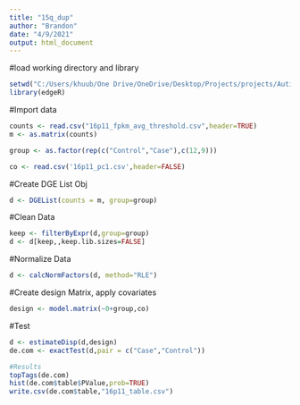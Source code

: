 ```yaml
---
title: "15q_dup"
author: "Brandon"
date: "4/9/2021"
output: html_document
---
```



#load working directory and library
```r
setwd("C:/Users/khuub/One Drive/OneDrive/Desktop/Projects/projects/Autism_edgeR/")
library(edgeR)
```

#Import data
```r
counts <- read.csv("16p11_fpkm_avg_threshold.csv",header=TRUE)
m <- as.matrix(counts)

group <- as.factor(rep(c("Control","Case"),c(12,9)))

co <- read.csv('16p11_pc1.csv',header=FALSE)
```

#Create DGE List Obj
```r
d <- DGEList(counts = m, group=group)
```

#Clean Data
```r
keep <- filterByExpr(d,group=group)
d <- d[keep,,keep.lib.sizes=FALSE]
```

#Normalize Data
```r
d <- calcNormFactors(d, method="RLE")
```

#Create design Matrix, apply covariates
```r
design <- model.matrix(~0+group,co)
```



#Test
```r
d <- estimateDisp(d,design)
de.com <- exactTest(d,pair = c("Case","Control"))

#Results
topTags(de.com)
hist(de.com$table$PValue,prob=TRUE)
write.csv(de.com$table,"16p11_table.csv")
```
